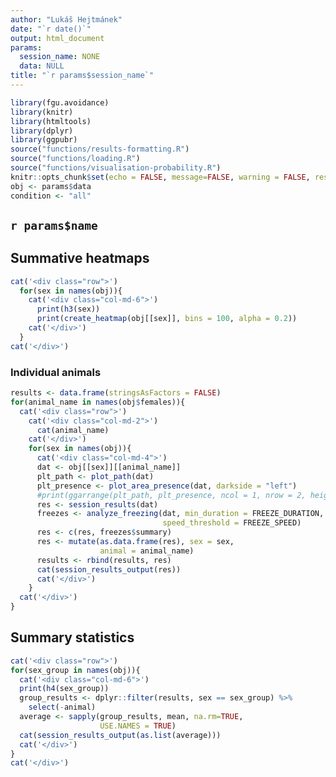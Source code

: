 ```yaml
---
author: "Lukáš Hejtmánek"
date: "`r date()`"
output: html_document
params:
  session_name: NONE
  data: NULL
title: "`r params$session_name`"
---
```


```r
library(fgu.avoidance)
library(knitr)
library(htmltools)
library(dplyr)
library(ggpubr)
source("functions/results-formatting.R")
source("functions/loading.R")
source("functions/visualisation-probability.R")
knitr::opts_chunk$set(echo = FALSE, message=FALSE, warning = FALSE, results = 'asis')
obj <- params$data
condition <- "all"
```
## `r params$name`

## Summative heatmaps
```r
cat('<div class="row">')
  for(sex in names(obj)){
    cat('<div class="col-md-6">')
      print(h3(sex))
      print(create_heatmap(obj[[sex]], bins = 100, alpha = 0.2))
    cat('</div>')
  }
cat('</div>')
```

### Individual animals
```r
results <- data.frame(stringsAsFactors = FALSE)
for(animal_name in names(obj$females)){
  cat('<div class="row">')
    cat('<div class="col-md-2">')
      cat(animal_name)
    cat('</div>')
    for(sex in names(obj)){
      cat('<div class="col-md-4">')
      dat <- obj[[sex]][[animal_name]]
      plt_path <- plot_path(dat)
      plt_presence <- plot_area_presence(dat, darkside = "left")
      #print(ggarrange(plt_path, plt_presence, ncol = 1, nrow = 2, heights = c(3,1)))
      res <- session_results(dat)
      freezes <- analyze_freezing(dat, min_duration = FREEZE_DURATION,
                                  speed_threshold = FREEZE_SPEED)
      res <- c(res, freezes$summary)
      res <- mutate(as.data.frame(res), sex = sex,
                    animal = animal_name)
      results <- rbind(results, res)
      cat(session_results_output(res))
      cat('</div>')
    }
  cat('</div>')
}
```

## Summary statistics
```r
cat('<div class="row">')
for(sex_group in names(obj)){
  cat('<div class="col-md-6">')
  print(h4(sex_group))
  group_results <- dplyr::filter(results, sex == sex_group) %>%
    select(-animal)
  average <- sapply(group_results, mean, na.rm=TRUE,
                    USE.NAMES = TRUE)
  cat(session_results_output(as.list(average)))
  cat('</div>')
}
cat('</div>')
```


